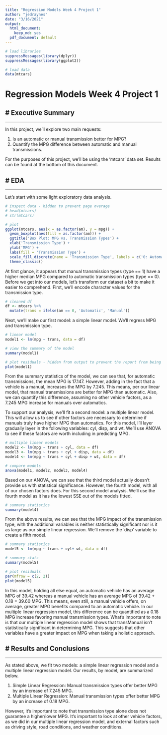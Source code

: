 ```yaml
---
title: "Regression Models Week 4 Project 1"
author: "jedraynes"
date: "3/16/2021"
output:
  html_document:
    keep_md: yes
  pdf_document: default
---
```


```r
# load libraries
suppressMessages(library(dplyr))
suppressMessages(library(ggplot2))

# load data
data(mtcars)
```

# Regression Models Week 4 Project 1


## # Executive Summary

-----

In this project, we'll explore two main requests:

1. Is an automatic or manual transmission better for MPG?
2. Quantify the MPG difference between automatic and manual transmissions.

For the purposes of this project, we'll be using the 'mtcars' data set. Results can be found at the bottom of this document.

## # EDA

-----

Let's start with some light exploratory data analysis.

```r
# inspect data - hidden to prevent page overage
# head(mtcars)
# str(mtcars)

# plot
ggplot(mtcars, aes(x = as.factor(am), y = mpg)) + 
  geom_boxplot(aes(fill = as.factor(am))) + 
  ggtitle('Box Plot: MPG vs. Transmission Types') + 
  xlab('Transmission Type') +
  ylab('MPG') + 
  labs(fill = 'Transmission Type') + 
  scale_fill_discrete(name = 'Transmission Type', labels = c('0: Automatic', '1: Manual')) + 
  theme_classic()
```

At first glance, it appears that manual transmission types (type == 1) have a higher median MPG compared to automatic transmission types (type == 0). Before we get into our models, let's transform our dataset a bit to make it easier to comprehend. First, we'll encode character values for the transmission type.

```r
# cleaned df
df <- mtcars %>%
  mutate(trans = ifelse(am == 0, 'Automatic', 'Manual'))
```

Next, we'll make our first model: a simple linear model. We'll regress MPG and transmission type.
```r
# linear model
model1 <- lm(mpg ~ trans, data = df)

# view the summary of the model
summary(model1)
```

```r
# plot residuals - hidden from output to prevent the report from being too long
plot(model1)
```

From the summary statistics of the model, we can see that, for automatic transmissions, the mean MPG is 17.147. However, adding in the fact that a vehicle is a manual, increases the MPG by 7.245. This means, per our linear model, that manual transmissions are better for MPG than automatic. Also, we can quantify this difference, assuming no other vehicle factors, as a 7.245 MPG increase for manuals over automatics.

To support our analysis, we'll fit a second model: a multiple linear model. This will allow us to see if other factors are necessary to determine if manuals truly have higher MPG than automatics. For this model, I'll layer gradually layer in the following variables: cyl, disp, and wt. We'll use ANOVA to see if these factors are worth including in predicting MPG.

```r
# multiple linear models
model2 <- lm(mpg ~ trans + cyl, data = df)
model3 <- lm(mpg ~ trans + cyl + disp, data = df) 
model4 <- lm(mpg ~ trans + cyl + disp + wt, data = df)

# compare models
anova(model1, model2, model3, model4)
```

Based on our ANOVA, we can see that the third model actually doesn't provide us with statistical significance. However, the fourth model, with all of our chosen factors does. For this second model analysis. We'll use the fourth model as it has the lowest SSE out of the models fitted.

```r
# summary statistics
summary(model4)
```

From the above results, we can see that the MPG impact of the transmission type, with the additional variables is neither statistically significant nor is it as large as our simple linear regression. We'll remove the 'disp' variable to create a fifth model.

```r
# summary statistics
model5 <- lm(mpg ~ trans + cyl+ wt, data = df)

# summary stats
summary(model5)

# plot residuals
par(mfrow = c(2, 2))
plot(model5)
```

In this model, holding all else equal, an automatic vehicle has an average MPG of 39.42 whereas a manual vehicle has an average MPG of 39.42 + 0.18 = 39.60 MPG. This means, even still, a manual vehicle offers, on average, greater MPG benefits compared to an automatic vehicle. In our multiple linear regression model, this difference can be quantified as a 0.18 MPG increase favoring manual transmission types. What's important to note is that our multiple linear regression model shows that transManual isn't statistically significant in determining MPG. This suggests that other variables have a greater impact on MPG when taking a holistic approach.

## # Results and Conclusions

-----

As stated above, we fit two models: a simple linear regression model and a multiple linear regression model. Our results, by model, are summarized below.

1. Simple Linear Regression: Manual transmission types offer better MPG by an increase of 7.245 MPG.
2. Multiple Linear Regression: Manual transmission types offer better MPG by an increase of 0.18 MPG.

However, it's important to note that transmission type alone does not guarantee a higher/lower MPG. It's important to look at other vehicle factors, as we did in our multiple linear regression model, and external factors such as driving style, road conditions, and weather conditions.